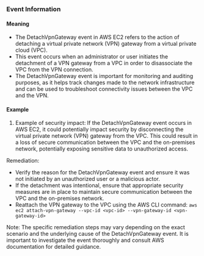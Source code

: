 
### Event Information

#### Meaning

- The DetachVpnGateway event in AWS EC2 refers to the action of detaching a virtual private network (VPN) gateway from a virtual private cloud (VPC).
- This event occurs when an administrator or user initiates the detachment of a VPN gateway from a VPC in order to disassociate the VPC from the VPN connection.
- The DetachVpnGateway event is important for monitoring and auditing purposes, as it helps track changes made to the network infrastructure and can be used to troubleshoot connectivity issues between the VPC and the VPN.

#### Example

1. Example of security impact: If the DetachVpnGateway event occurs in AWS EC2, it could potentially impact security by disconnecting the virtual private network (VPN) gateway from the VPC. This could result in a loss of secure communication between the VPC and the on-premises network, potentially exposing sensitive data to unauthorized access.

Remediation:
- Verify the reason for the DetachVpnGateway event and ensure it was not initiated by an unauthorized user or a malicious actor.
- If the detachment was intentional, ensure that appropriate security measures are in place to maintain secure communication between the VPC and the on-premises network.
- Reattach the VPN gateway to the VPC using the AWS CLI command: `aws ec2 attach-vpn-gateway --vpc-id <vpc-id> --vpn-gateway-id <vpn-gateway-id>`

Note: The specific remediation steps may vary depending on the exact scenario and the underlying cause of the DetachVpnGateway event. It is important to investigate the event thoroughly and consult AWS documentation for detailed guidance.

